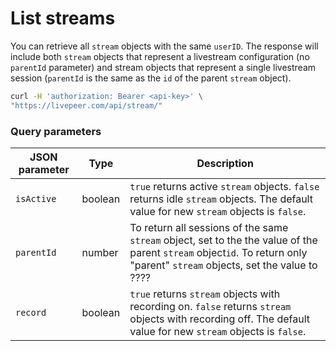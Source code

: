 
<DocsLayout>

# List streams

You can retrieve all `stream` objects with the same `userID`. The response will include both `stream` objects that
represent a livestream configuration (no `parentId` parameter) and stream objects that represent a single livestream session (`parentId` is the same as the `id` of the parent `stream` object). 

```bash
curl -H 'authorization: Bearer <api-key>' \
"https://livepeer.com/api/stream/"
```

### Query parameters

| JSON parameter              | Type    | Description                                                                                                                                                                                                                               |
| ----------------------------| ------- | ----------------------------------------------------------------------|
| `isActive`                  | boolean | `true` returns active `stream` objects. `false` returns idle `stream` objects. The default value for new `stream` objects is `false`. |
| `parentId`                  | number  | To return all sessions of the same `stream` object, set to the the value of the parent `stream` object` id `. To return only  "parent" `stream` objects, set the value to ???? |
| `record`                    | boolean | `true` returns `stream` objects with recording on. `false` returns `stream` objects with recording off. The default value for new `stream` objects is `false`. |

</DocsLayout>
